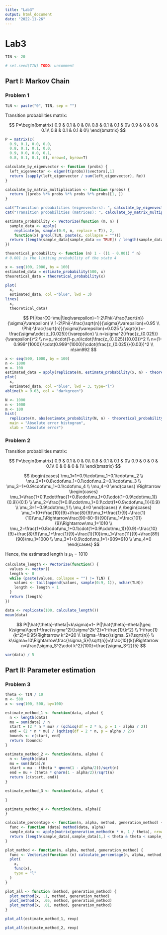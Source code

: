 ```yaml
---
title: "Lab3"
output: html_document
date: "2022-11-26"
---
```


# Lab3

```r
TIN <- 20

# set.seed(TIN) TODO: uncomment
```

## Part I: Markov Chain

### Problem 1

```r
TLN <- paste("0", TIN, sep = "")
```

Transition probabilities matrix:

$$
P=\begin{bmatrix}
0.9 & 0.1 & 0 & 0\\
0.8 & 0.1 & 0.1 & 0\\
0.9 & 0 & 0 & 0.1\\
0.8 & 0.1 & 0.1 & 0\\
\end{bmatrix}
$$

```r
P = matrix(c(
  0.9, 0.1, 0.0, 0.0,
  0.8, 0.1, 0.1, 0.0,
  0.9, 0.0, 0.0, 0.1,
  0.8, 0.1, 0.1, 0), nrow=4, byrow=T)

calculate_by_eigenvector <- function (probs) {
  left_eigenvector <- eigen(t(probs))$vectors[,1]
  return (sapply(left_eigenvector / sum(left_eigenvector), Re))
}

calculate_by_matrix_multiplication <- function (probs) {
  return ((probs %*% probs %*% probs %*% probs)[1, ])
}

cat("Transition probabilities (eigenvectors): ", calculate_by_eigenvector(P), "\n")
cat("Transition probabilities (matrices): ", calculate_by_matrix_multiplication(P))

```

```r
estimate_probability <- Vectorize(function (m, n) {
  sample_data <- apply(
    replicate(m, sample(0:9, n, replace = T)), 2,
    function(x) grepl(TLN, paste(x, collapse = "")))
  return (length(sample_data[sample_data == TRUE]) / length(sample_data))
})

theoretical_probability <- function (n) 1 - ((1 - 0.001) ^ n)
# 0.001 is the limiting probability of the state 4
```

```r
x <- seq(100, 2000, by = 100)
estimated_data = estimate_probability(500, x)
theoretical_data = theoretical_probability(x)
```

```r
plot(
  x,
  estimated_data, col ="blue", lwd = 3)
lines(
  x,
  theoretical_data)
```

$$
P(|\bar{X}-\mu|\leq\varepsilon)=1-2\Phi(-\frac{\sqrt{n}}{\sigma}\varepsilon) \\
1-2\Phi(-\frac{\sqrt{n}}{\sigma}\varepsilon)=0.95 \\
\Phi(-\frac{\sqrt{n}}{\sigma}\varepsilon)=0.025 \\
\sqrt{n}=-\frac{\sigma\cdot z_{0.025}}{\varepsilon} \\
n=\sigma^2(\frac{z_{0.025}}{\varepsilon})^2 \\
n=p_n\cdot(1-p_n)\cdot(\frac{z_{0.025}}{0.03})^2 \\
n=(1-0.999^{1000})\cdot(0.999^{1000})\cdot(\frac{z_{0.025}}{0.03})^2 \\
n\sim992 
$$

```r
x <- seq(500, 1000, by = 100)
n <- 1000
m <- 100
estimated_data = apply(replicate(m, estimate_probability(x, n) - theoretical_probability(n)), 1, function (x) quantile(x, .95))
plot(
  x,
  estimated_data, col ="blue", lwd = 3, type="l")
abline(h = 0.03, col = "darkgreen")
```

```r
N <- 1000
n <- 1000
m <- 100
hist(
  replicate(m, abs(estimate_probability(N, n) - theoretical_probability(n))),
  main = "Absolute error histogram",
  xlab = "Absolute error")
```

### Problem 2

Transition probabilities matrix:

$$
P=\begin{bmatrix}
0.9 & 0.1 & 0 & 0\\
0.8 & 0.1 & 0.1 & 0\\
0.9 & 0 & 0 & 0.1\\
0 & 0 & 0 & 1\\
\end{bmatrix}
$$

$$
\begin{cases}
\mu_1=1+0.9\cdot\mu_1+0.1\cdot\mu_2 \\
\mu_2=1+0.8\cdot\mu_1+0.1\cdot\mu_2+0.1\cdot\mu_3 \\
\mu_3=1+0.9\cdot\mu_1+0.1\cdot\mu_4 \\
\mu_4=0
\end{cases}
\Rightarrow
\begin{cases}
\mu_1=\frac{1+0.1\cdot\frac{1+0.8\cdot\mu_1+0.1\cdot(1+0.9\cdot\mu_1)}{0.9}}{0.1} \\
\mu_2=\frac{1+0.8\cdot\mu_1+0.1\cdot(1+0.9\cdot\mu_1)}{0.9} \\
\mu_3=1+0.9\cdot\mu_1 \\
\mu_4=0
\end{cases}
\\
\begin{cases}
\mu_1=10+\frac{10}{9}+\frac{8}{9}\mu_1+\frac{1}{9}+\frac{1}{10}\mu_1\Rightarrow\frac{90-80-9}{90}\mu_1=\frac{101}{9}\Rightarrow\mu_1=1010 \\
\mu_2=\frac{1+0.8\cdot\mu_1+0.1\cdot(1+0.9\cdot\mu_1)}{0.9}=\frac{10}{9}+\frac{8}{9}\mu_1+\frac{1}{9}+\frac{1}{10}\mu_1=\frac{11}{9}+\frac{89}{90}\mu_1=1000 \\
\mu_3=1+0.9\cdot\mu_1=1+909=910 \\
\mu_4=0
\end{cases}
$$

Hence, the estimated length is $\mu_1=1010$

```r
calculate_length <- Vectorize(function() {
  values <- vector()
  length <- 0
  while (paste(values, collapse = "") != TLN) {
    values <- tail(append(values, sample(0:9, 1)), nchar(TLN))
    length <- length + 1
  }
  return (length)
})

data <- replicate(100, calculate_length())
mean(data)
```

$$
P(|\hat{\theta}-\theta|<k\sigma)=1-
P(|\hat{\theta}-\theta|\geq k\sigma)\geq1-\frac{\sigma^2}{\sigma^2k^2}=1-\frac{1}{k^2} \\
1-\frac{1}{k^2}=0.95\Rightarrow k^2=20 \\
\sigma=\frac{\sigma_S}{\sqrt{n}} \\
k\sigma=10\Rightarrow\frac{\sigma_S}{\sqrt{n}}=\frac{10}{k}\Rightarrow n=\frac{\sigma_S^2\cdot k^2}{100}=\frac{\sigma_S^2}{5}
$$

```r
var(data) / 5
```

## Part II: Parameter estimation

### Problem 3

```r
theta <- TIN / 10
m <- 500
x <- seq(100, 500, by=100)

estimate_method_1 <- function(data, alpha) {
  n <- length(data)
  mu = sum(data) / n
  start = (2 * n * mu) / (qchisq(df = 2 * n, p = 1 - alpha / 2))
  end = (2 * n * mu) / (qchisq(df = 2 * n, p = alpha / 2))
  bounds <- c(start, end)
  return (bounds)
}

estimate_method_2 <- function(data, alpha) {
  n <- length(data)
  mu = sum(data)/n
  start = mu - (theta * qnorm(1 - alpha/2))/sqrt(n)
  end = mu + (theta * qnorm(1 - alpha/2))/sqrt(n)
  return (c(start, end))
}

estimate_method_3 <- function(data, alpha) {
  
}

estimate_method_4 <- function(data, alpha){
}

calculate_percentage <- function(n, alpha, method, generation_method) {
  func <- function (data) method(data, alpha)
  sample_data <- apply(matrix(generation_method(n * m, 1 / theta), nrow = m), 1, func)
  return (length(sample_data[,sample_data[1,] < theta & theta < sample_data[2,]]) / length(sample_data))
}

plot_method <- function(n, alpha, method, generation_method) {
  func <- Vectorize(function (n) calculate_percentage(n, alpha, method, generation_method))
  plot(
    x,
    func(x),
    type = "l"
  )
}

plot_all <- function (method, generation_method) {
  plot_method(x, .1, method, generation_method)
  plot_method(x, .05, method, generation_method)
  plot_method(x, .01, method, generation_method)
}
```

```r
plot_all(estimate_method_1, rexp)
```

```r
plot_all(estimate_method_2, rexp)
```
